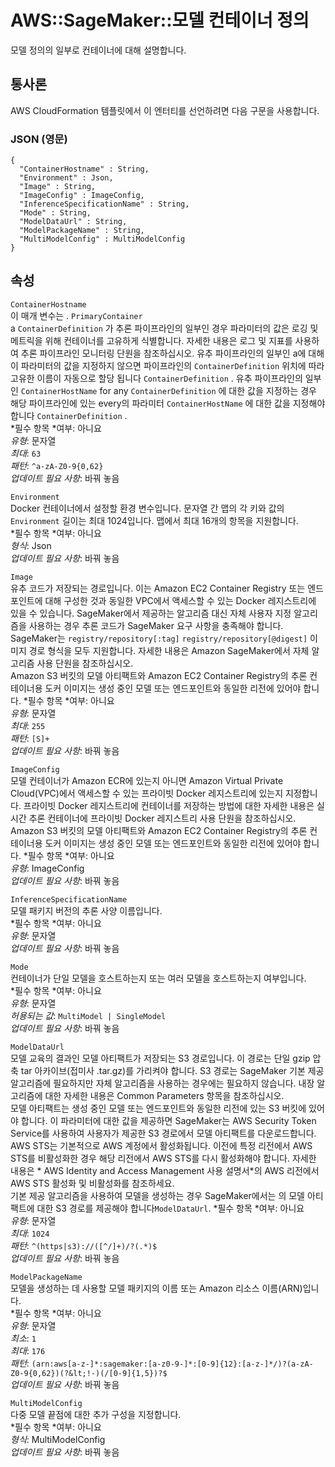 # AWS::SageMaker::모델 컨테이너 정의

모델 정의의 일부로 컨테이너에 대해 설명합니다.

## 통사론

AWS CloudFormation 템플릿에서 이 엔터티를 선언하려면 다음 구문을 사용합니다.

### JSON (영문)

```
{
  "ContainerHostname" : String,
  "Environment" : Json,
  "Image" : String,
  "ImageConfig" : ImageConfig,
  "InferenceSpecificationName" : String,
  "Mode" : String,
  "ModelDataUrl" : String,
  "ModelPackageName" : String,
  "MultiModelConfig" : MultiModelConfig
}
```

## 속성

`ContainerHostname`  
이 매개 변수는 . `PrimaryContainer`  
a `ContainerDefinition` 가 추론 파이프라인의 일부인 경우 파라미터의 값은 로깅 및 메트릭을 위해 컨테이너를 고유하게 식별합니다. 자세한 내용은 로그 및 지표를 사용하여 추론 파이프라인 모니터링 단원을 참조하십시오. 유추 파이프라인의 일부인 a에 대해 이 파라미터의 값을 지정하지 않으면 파이프라인의 `ContainerDefinition` 위치에 따라 고유한 이름이 자동으로 할당 됩니다 `ContainerDefinition` . 유추 파이프라인의 일부인 `ContainerHostName` for any `ContainerDefinition` 에 대한 값을 지정하는 경우 해당 파이프라인에 있는 every의 파라미터 `ContainerHostName` 에 대한 값을 지정해야 합니다 `ContainerDefinition` .  
*필수 항목 *여부: 아니요  
_유형_: 문자열  
_최대_: `63`  
_패턴_: `^a-zA-Z0-9{0,62}`  
_업데이트 필요 사항_: 바꿔 놓음

`Environment`  
Docker 컨테이너에서 설정할 환경 변수입니다. 문자열 간 맵의 각 키와 값의 `Environment` 길이는 최대 1024입니다. 맵에서 최대 16개의 항목을 지원합니다.  
*필수 항목 *여부: 아니요  
_형식_: Json  
_업데이트 필요 사항_: 바꿔 놓음

`Image`  
유추 코드가 저장되는 경로입니다. 이는 Amazon EC2 Container Registry 또는 엔드포인트에 대해 구성한 것과 동일한 VPC에서 액세스할 수 있는 Docker 레지스트리에 있을 수 있습니다. SageMaker에서 제공하는 알고리즘 대신 자체 사용자 지정 알고리즘을 사용하는 경우 추론 코드가 SageMaker 요구 사항을 충족해야 합니다. SageMaker는 `registry/repository[:tag]` `registry/repository[@digest]` 이미지 경로 형식을 모두 지원합니다. 자세한 내용은 Amazon SageMaker에서 자체 알고리즘 사용 단원을 참조하십시오.  
Amazon S3 버킷의 모델 아티팩트와 Amazon EC2 Container Registry의 추론 컨테이너용 도커 이미지는 생성 중인 모델 또는 엔드포인트와 동일한 리전에 있어야 합니다.
*필수 항목 *여부: 아니요  
_유형_: 문자열  
_최대_: `255`  
_패턴_: `[S]+`  
_업데이트 필요 사항_: 바꿔 놓음

`ImageConfig`  
모델 컨테이너가 Amazon ECR에 있는지 아니면 Amazon Virtual Private Cloud(VPC)에서 액세스할 수 있는 프라이빗 Docker 레지스트리에 있는지 지정합니다. 프라이빗 Docker 레지스트리에 컨테이너를 저장하는 방법에 대한 자세한 내용은 실시간 추론 컨테이너에 프라이빗 Docker 레지스트리 사용 단원을 참조하십시오.  
Amazon S3 버킷의 모델 아티팩트와 Amazon EC2 Container Registry의 추론 컨테이너용 도커 이미지는 생성 중인 모델 또는 엔드포인트와 동일한 리전에 있어야 합니다.
*필수 항목 *여부: 아니요  
_유형_: ImageConfig  
_업데이트 필요 사항_: 바꿔 놓음

`InferenceSpecificationName`  
모델 패키지 버전의 추론 사양 이름입니다.  
*필수 항목 *여부: 아니요  
_유형_: 문자열  
_업데이트 필요 사항_: 바꿔 놓음

`Mode`  
컨테이너가 단일 모델을 호스트하는지 또는 여러 모델을 호스트하는지 여부입니다.  
*필수 항목 *여부: 아니요  
_유형_: 문자열  
_허용되는 값_: `MultiModel | SingleModel`  
_업데이트 필요 사항_: 바꿔 놓음

`ModelDataUrl`  
모델 교육의 결과인 모델 아티팩트가 저장되는 S3 경로입니다. 이 경로는 단일 gzip 압축 tar 아카이브(접미사 .tar.gz)를 가리켜야 합니다. S3 경로는 SageMaker 기본 제공 알고리즘에 필요하지만 자체 알고리즘을 사용하는 경우에는 필요하지 않습니다. 내장 알고리즘에 대한 자세한 내용은 Common Parameters 항목을 참조하십시오.  
모델 아티팩트는 생성 중인 모델 또는 엔드포인트와 동일한 리전에 있는 S3 버킷에 있어야 합니다.
이 파라미터에 대한 값을 제공하면 SageMaker는 AWS Security Token Service를 사용하여 사용자가 제공한 S3 경로에서 모델 아티팩트를 다운로드합니다. AWS STS는 기본적으로 AWS 계정에서 활성화됩니다. 이전에 특정 리전에서 AWS STS를 비활성화한 경우 해당 리전에서 AWS STS를 다시 활성화해야 합니다. 자세한 내용은 * AWS Identity and Access Management 사용 설명서*의 AWS 리전에서 AWS STS 활성화 및 비활성화를 참조하세요.  
기본 제공 알고리즘을 사용하여 모델을 생성하는 경우 SageMaker에서는 의 모델 아티팩트에 대한 S3 경로를 제공해야 합니다`ModelDataUrl`.
*필수 항목 *여부: 아니요  
_유형_: 문자열  
_최대_: `1024`  
_패턴_: `^(https|s3)://([^/]+)/?(.*)$`  
_업데이트 필요 사항_: 바꿔 놓음

`ModelPackageName`  
모델을 생성하는 데 사용할 모델 패키지의 이름 또는 Amazon 리소스 이름(ARN)입니다.  
*필수 항목 *여부: 아니요  
_유형_: 문자열  
_최소_: `1`  
_최대_: `176`  
_패턴_: `(arn:aws[a-z-]*:sagemaker:[a-z0-9-]*:[0-9]{12}:[a-z-]*/)?(a-zA-Z0-9{0,62})(?&lt;!-)(/[0-9]{1,5})?$`  
_업데이트 필요 사항_: 바꿔 놓음

`MultiModelConfig`  
다중 모델 끝점에 대한 추가 구성을 지정합니다.  
*필수 항목 *여부: 아니요  
_형식_: MultiModelConfig  
_업데이트 필요 사항_: 바꿔 놓음
